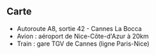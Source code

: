 ## Carte

<googleMap />

- Autoroute A8, sortie 42 - Cannes La Bocca
- Avion : aéroport de Nice-Côte-d'Azur à 20km
- Train : gare TGV de Cannes (ligne Paris-Nice)
